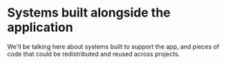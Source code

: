 
# Systems built alongside the application

We'll be talking here about systems built to support the app, and pieces of code that could be redistributed and reused across projects.

<DocCardList />